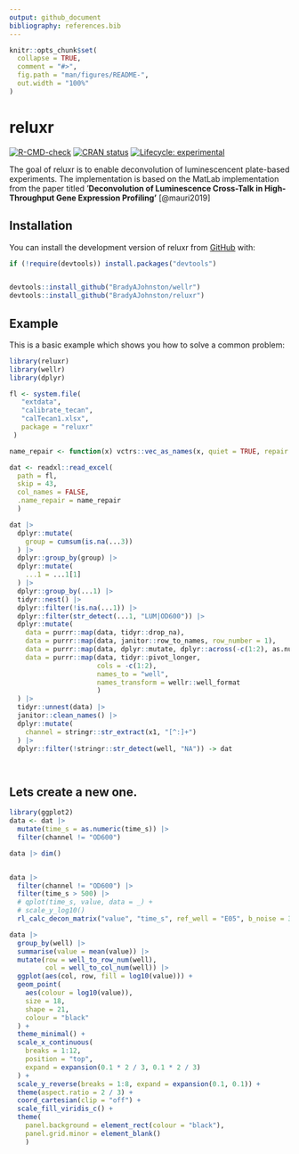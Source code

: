```yaml
---
output: github_document
bibliography: references.bib
---
```


<!-- README.md is generated from README.Rmd. Please edit that file -->

```r
knitr::opts_chunk$set(
  collapse = TRUE,
  comment = "#>",
  fig.path = "man/figures/README-",
  out.width = "100%"
)
```

# reluxr

<!-- badges: start -->

[![R-CMD-check](https://github.com/BradyAJohnston/reluxr/actions/workflows/R-CMD-check.yaml/badge.svg)](https://github.com/BradyAJohnston/reluxr/actions/workflows/R-CMD-check.yaml) [![CRAN status](https://www.r-pkg.org/badges/version/reluxr)](https://CRAN.R-project.org/package=reluxr) [![Lifecycle: experimental](https://img.shields.io/badge/lifecycle-experimental-orange.svg)](https://lifecycle.r-lib.org/articles/stages.html#experimental)

<!-- badges: end -->

The goal of reluxr is to enable deconvolution of luminescencent plate-based experiments. The implementation is based on the MatLab implementation from the paper titled '**Deconvolution of Luminescence Cross-Talk in High-Throughput Gene Expression Profiling'** [@mauri2019]

## Installation

You can install the development version of reluxr from [GitHub](https://github.com/) with:

``` r
if (!require(devtools)) install.packages("devtools")


devtools::install_github("BradyAJohnston/wellr")
devtools::install_github("BradyAJohnston/reluxr")
```

## Example

This is a basic example which shows you how to solve a common problem:

```r
library(reluxr)
library(wellr)
library(dplyr)

fl <- system.file(
   "extdata",
   "calibrate_tecan",
   "calTecan1.xlsx",
   package = "reluxr"
 )

name_repair <- function(x) vctrs::vec_as_names(x, quiet = TRUE, repair = "unique")

dat <- readxl::read_excel(
  path = fl, 
  skip = 43, 
  col_names = FALSE,
  .name_repair = name_repair
  )

dat |> 
  dplyr::mutate(
    group = cumsum(is.na(...3))
  ) |> 
  dplyr::group_by(group) |> 
  dplyr::mutate(
    ...1 = ...1[1]
  ) |> 
  dplyr::group_by(...1) |> 
  tidyr::nest() |> 
  dplyr::filter(!is.na(...1)) |> 
  dplyr::filter(str_detect(...1, "LUM|OD600")) |> 
  dplyr::mutate(
    data = purrr::map(data, tidyr::drop_na), 
    data = purrr::map(data, janitor::row_to_names, row_number = 1), 
    data = purrr::map(data, dplyr::mutate, dplyr::across(-c(1:2), as.numeric)),
    data = purrr::map(data, tidyr::pivot_longer,
                      cols = -c(1:2),
                      names_to = "well",
                      names_transform = wellr::well_format
                      )
  ) |> 
  tidyr::unnest(data) |> 
  janitor::clean_names() |> 
  dplyr::mutate(
    channel = stringr::str_extract(x1, "[^:]+")
  ) |> 
  dplyr::filter(!stringr::str_detect(well, "NA")) -> dat




```

## Lets create a new one.

```r

  
library(ggplot2)
data <- dat |>
  mutate(time_s = as.numeric(time_s)) |> 
  filter(channel != "OD600")

data |> dim()


data |>
  filter(channel != "OD600") |> 
  filter(time_s > 500) |> 
  # qplot(time_s, value, data = _) +
  # scale_y_log10()
  rl_calc_decon_matrix("value", "time_s", ref_well = "E05", b_noise = 30)

data |>
  group_by(well) |>
  summarise(value = mean(value)) |>
  mutate(row = well_to_row_num(well),
         col = well_to_col_num(well)) |>
  ggplot(aes(col, row, fill = log10(value))) +
  geom_point(
    aes(colour = log10(value)),
    size = 18,
    shape = 21,
    colour = "black"
  ) +
  theme_minimal() +
  scale_x_continuous(
    breaks = 1:12,
    position = "top",
    expand = expansion(0.1 * 2 / 3, 0.1 * 2 / 3)
  ) +
  scale_y_reverse(breaks = 1:8, expand = expansion(0.1, 0.1)) +
  theme(aspect.ratio = 2 / 3) +
  coord_cartesian(clip = "off") +
  scale_fill_viridis_c() +
  theme(
    panel.background = element_rect(colour = "black"), 
    panel.grid.minor = element_blank()
    )


```
